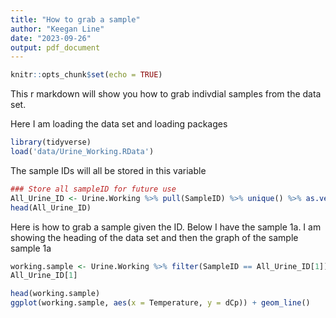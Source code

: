 ```yaml
---
title: "How to grab a sample"
author: "Keegan Line"
date: "2023-09-26"
output: pdf_document
---
```


```r
knitr::opts_chunk$set(echo = TRUE)
```

This r markdown will show you how to grab indivdial samples from the data set.

Here I am loading the data set and loading packages

```r
library(tidyverse)
load('data/Urine_Working.RData')
```

The sample IDs will all be stored in this variable

```r
### Store all sampleID for future use
All_Urine_ID <- Urine.Working %>% pull(SampleID) %>% unique() %>% as.vector()
head(All_Urine_ID)
```

Here is how to grab a sample given the ID. Below I have the sample 1a. I am showing the heading of the data set and then the graph of the sample sample 1a

```r
working.sample <- Urine.Working %>% filter(SampleID == All_Urine_ID[1])
All_Urine_ID[1]

head(working.sample)
ggplot(working.sample, aes(x = Temperature, y = dCp)) + geom_line()
```

